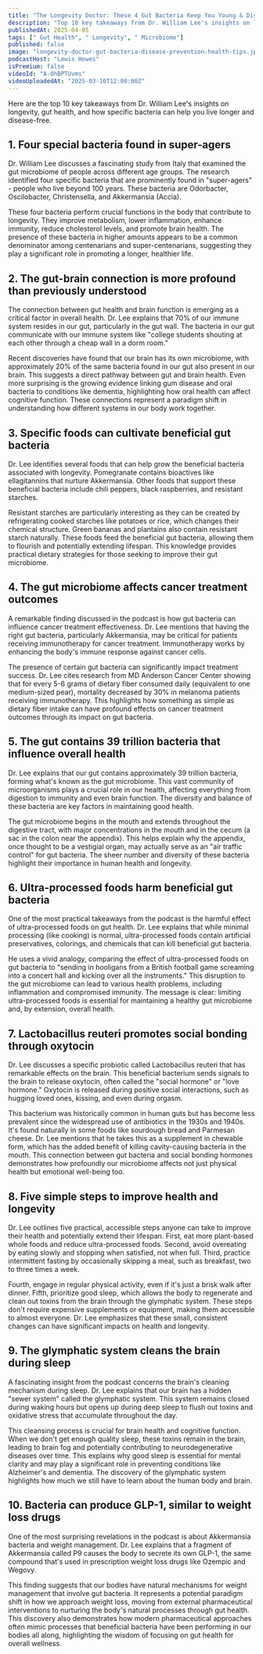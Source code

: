 ```yaml
---
title: "The Longevity Doctor: These 4 Gut Bacteria Keep You Young & Disease-Free! Eat This to Get Them!"
description: "Top 10 key takeaways from Dr. William Lee's insights on longevity, gut health, and how specific bacteria can help you live longer and disease-free."
publishedAt: 2025-04-05
tags: [" Gut Health", " Longevity", " Microbiome"]
published: false
image: "longevity-doctor-gut-bacteria-disease-prevention-health-tips.jpg"
podcastHost: "Lewis Howes"
isPremium: false
videoId: "A-0hBPTUvms"
videoUploadedAt: "2025-03-10T12:00:00Z"
---
```



<PodcastSummaryPageLayout frontmatter={frontmatter}>

Here are the top 10 key takeaways from Dr. William Lee's insights on longevity, gut health, and how specific bacteria can help you live longer and disease-free.

## 1. Four special bacteria found in super-agers

Dr. William Lee discusses a fascinating study from Italy that examined the gut microbiome of people across different age groups. The research identified four specific bacteria that are prominently found in "super-agers" - people who live beyond 100 years. These bacteria are Odorbacter, Oscilobacter, Christensella, and Akkermansia (Accia).

These four bacteria perform crucial functions in the body that contribute to longevity. They improve metabolism, lower inflammation, enhance immunity, reduce cholesterol levels, and promote brain health. The presence of these bacteria in higher amounts appears to be a common denominator among centenarians and super-centenarians, suggesting they play a significant role in promoting a longer, healthier life.

## 2. The gut-brain connection is more profound than previously understood

The connection between gut health and brain function is emerging as a critical factor in overall health. Dr. Lee explains that 70% of our immune system resides in our gut, particularly in the gut wall. The bacteria in our gut communicate with our immune system like "college students shouting at each other through a cheap wall in a dorm room."

Recent discoveries have found that our brain has its own microbiome, with approximately 20% of the same bacteria found in our gut also present in our brain. This suggests a direct pathway between gut and brain health. Even more surprising is the growing evidence linking gum disease and oral bacteria to conditions like dementia, highlighting how oral health can affect cognitive function. These connections represent a paradigm shift in understanding how different systems in our body work together.

## 3. Specific foods can cultivate beneficial gut bacteria

Dr. Lee identifies several foods that can help grow the beneficial bacteria associated with longevity. Pomegranate contains bioactives like ellagitannins that nurture Akkermansia. Other foods that support these beneficial bacteria include chili peppers, black raspberries, and resistant starches.

Resistant starches are particularly interesting as they can be created by refrigerating cooked starches like potatoes or rice, which changes their chemical structure. Green bananas and plantains also contain resistant starch naturally. These foods feed the beneficial gut bacteria, allowing them to flourish and potentially extending lifespan. This knowledge provides practical dietary strategies for those seeking to improve their gut microbiome.

## 4. The gut microbiome affects cancer treatment outcomes

A remarkable finding discussed in the podcast is how gut bacteria can influence cancer treatment effectiveness. Dr. Lee mentions that having the right gut bacteria, particularly Akkermansia, may be critical for patients receiving immunotherapy for cancer treatment. Immunotherapy works by enhancing the body's immune response against cancer cells.

The presence of certain gut bacteria can significantly impact treatment success. Dr. Lee cites research from MD Anderson Cancer Center showing that for every 5-6 grams of dietary fiber consumed daily (equivalent to one medium-sized pear), mortality decreased by 30% in melanoma patients receiving immunotherapy. This highlights how something as simple as dietary fiber intake can have profound effects on cancer treatment outcomes through its impact on gut bacteria.

## 5. The gut contains 39 trillion bacteria that influence overall health

Dr. Lee explains that our gut contains approximately 39 trillion bacteria, forming what's known as the gut microbiome. This vast community of microorganisms plays a crucial role in our health, affecting everything from digestion to immunity and even brain function. The diversity and balance of these bacteria are key factors in maintaining good health.

The gut microbiome begins in the mouth and extends throughout the digestive tract, with major concentrations in the mouth and in the cecum (a sac in the colon near the appendix). This helps explain why the appendix, once thought to be a vestigial organ, may actually serve as an "air traffic control" for gut bacteria. The sheer number and diversity of these bacteria highlight their importance in human health and longevity.

## 6. Ultra-processed foods harm beneficial gut bacteria

One of the most practical takeaways from the podcast is the harmful effect of ultra-processed foods on gut health. Dr. Lee explains that while minimal processing (like cooking) is normal, ultra-processed foods contain artificial preservatives, colorings, and chemicals that can kill beneficial gut bacteria.

He uses a vivid analogy, comparing the effect of ultra-processed foods on gut bacteria to "sending in hooligans from a British football game screaming into a concert hall and kicking over all the instruments." This disruption to the gut microbiome can lead to various health problems, including inflammation and compromised immunity. The message is clear: limiting ultra-processed foods is essential for maintaining a healthy gut microbiome and, by extension, overall health.

## 7. Lactobacillus reuteri promotes social bonding through oxytocin

Dr. Lee discusses a specific probiotic called Lactobacillus reuteri that has remarkable effects on the brain. This beneficial bacterium sends signals to the brain to release oxytocin, often called the "social hormone" or "love hormone." Oxytocin is released during positive social interactions, such as hugging loved ones, kissing, and even during orgasm.

This bacterium was historically common in human guts but has become less prevalent since the widespread use of antibiotics in the 1930s and 1940s. It's found naturally in some foods like sourdough bread and Parmesan cheese. Dr. Lee mentions that he takes this as a supplement in chewable form, which has the added benefit of killing cavity-causing bacteria in the mouth. This connection between gut bacteria and social bonding hormones demonstrates how profoundly our microbiome affects not just physical health but emotional well-being too.

## 8. Five simple steps to improve health and longevity

Dr. Lee outlines five practical, accessible steps anyone can take to improve their health and potentially extend their lifespan. First, eat more plant-based whole foods and reduce ultra-processed foods. Second, avoid overeating by eating slowly and stopping when satisfied, not when full. Third, practice intermittent fasting by occasionally skipping a meal, such as breakfast, two to three times a week.

Fourth, engage in regular physical activity, even if it's just a brisk walk after dinner. Fifth, prioritize good sleep, which allows the body to regenerate and clean out toxins from the brain through the glymphatic system. These steps don't require expensive supplements or equipment, making them accessible to almost everyone. Dr. Lee emphasizes that these small, consistent changes can have significant impacts on health and longevity.

## 9. The glymphatic system cleans the brain during sleep

A fascinating insight from the podcast concerns the brain's cleaning mechanism during sleep. Dr. Lee explains that our brain has a hidden "sewer system" called the glymphatic system. This system remains closed during waking hours but opens up during deep sleep to flush out toxins and oxidative stress that accumulate throughout the day.

This cleansing process is crucial for brain health and cognitive function. When we don't get enough quality sleep, these toxins remain in the brain, leading to brain fog and potentially contributing to neurodegenerative diseases over time. This explains why good sleep is essential for mental clarity and may play a significant role in preventing conditions like Alzheimer's and dementia. The discovery of the glymphatic system highlights how much we still have to learn about the human body and brain.

## 10. Bacteria can produce GLP-1, similar to weight loss drugs

One of the most surprising revelations in the podcast is about Akkermansia bacteria and weight management. Dr. Lee explains that a fragment of Akkermansia called P9 causes the body to secrete its own GLP-1, the same compound that's used in prescription weight loss drugs like Ozempic and Wegovy.

This finding suggests that our bodies have natural mechanisms for weight management that involve gut bacteria. It represents a potential paradigm shift in how we approach weight loss, moving from external pharmaceutical interventions to nurturing the body's natural processes through gut health. This discovery also demonstrates how modern pharmaceutical approaches often mimic processes that beneficial bacteria have been performing in our bodies all along, highlighting the wisdom of focusing on gut health for overall wellness.

</PodcastSummaryPageLayout>
